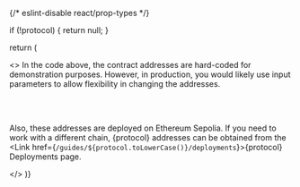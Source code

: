 {/* eslint-disable react/prop-types */}


  if (!protocol) {
    return null;
  }

return (

  <>
In the code above, the contract addresses are hard-coded for demonstration purposes. However, in production, you would
likely use input parameters to allow flexibility in changing the addresses.

<br />
<br />

Also, these addresses are deployed on Ethereum Sepolia. If you need to work with a different chain, {protocol} addresses can be
obtained from the <Link href={`/guides/${protocol.toLowerCase()}/deployments`}>{protocol} Deployments</Link> page.

  </>
)}
